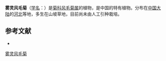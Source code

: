 {{Speciesbox
| name = 雾灵风毛菊
| status = 
| status_system = 
| image =
| genus = Saussurea
| species = chowana
| authority = Chen in Bull.
}}

'''雾灵风毛菊'''（[[学名|学名]]：{{lang|la|''Saussurea chowana''}}）是[[菊科|菊科]][[风毛菊属|风毛菊属]]的植物，是中国的特有植物。分布在[[中国大陆|中国大陆]]的[[河北|河北]]等地，多生在山坡草地，目前尚未由人工引种栽培。

== 参考文献 ==
<div class="references-small">
* {{cite web| url =http://www.bioinfo.cn/db05/KmzwSpecies.php?action=view&id=4368| title =雾灵风毛菊| work =《中国高等植物数据库全库》| publisher =中国科学院微生物研究所| author =昆明植物研究所| accessdate =2009-02-24| deadurl =yes| archiveurl =https://web.archive.org/web/20160305050930/http://www.bioinfo.cn/db05/KmzwSpecies.php?action=view&id=4368| archivedate =2016-03-05}}
</div>
{{Taxonbar|from=Q15226842}}

[[Category:风毛菊属|雾灵风毛菊]]


{{植物小作品}}